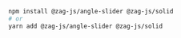 ```bash
npm install @zag-js/angle-slider @zag-js/solid
# or
yarn add @zag-js/angle-slider @zag-js/solid
```
